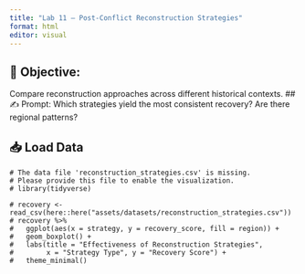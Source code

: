 ```yaml
---
title: "Lab 11 – Post-Conflict Reconstruction Strategies"
format: html
editor: visual
---
```


## 🧭 Objective: 
Compare reconstruction approaches across different historical contexts.
## ✍️ Prompt: 
Which strategies yield the most consistent recovery? Are there regional patterns?

## 📥 Load Data
```webr-r
# The data file 'reconstruction_strategies.csv' is missing.
# Please provide this file to enable the visualization.
# library(tidyverse)

# recovery <- read_csv(here::here("assets/datasets/reconstruction_strategies.csv"))
# recovery %>%
#   ggplot(aes(x = strategy, y = recovery_score, fill = region)) +
#   geom_boxplot() +
#   labs(title = "Effectiveness of Reconstruction Strategies",
#        x = "Strategy Type", y = "Recovery Score") +
#   theme_minimal()
```

